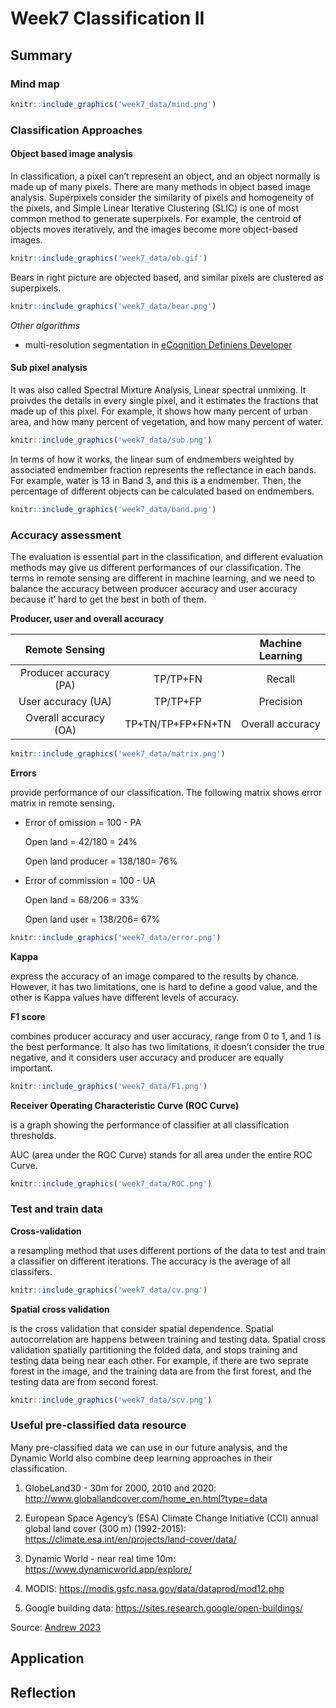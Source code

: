 # Week7 Classification II

## Summary

### Mind map

```r
knitr::include_graphics('week7_data/mind.png') 
```

### Classification Approaches

#### Object based image analysis

In classification, a pixel can't represent an object, and an object normally is made up of many pixels. There are many methods in object based image analysis. Superpixels consider the similarity of pixels and homogeneity of the pixels, and Simple Linear Iterative Clustering (SLIC) is one of most common method to generate superpixels. For example, the centroid of objects moves iteratively, and the images become more object-based images.

```r
knitr::include_graphics('week7_data/ob.gif') 
```

Bears in right picture are objected based, and similar pixels are clustered as superpixels.

```r
knitr::include_graphics('week7_data/bear.png') 
```

*Other algorithms*

-   multi-resolution segmentation in [eCognition Definiens Developer](https://geospatial.trimble.com/products-and-solutions/trimble-ecognition)

#### Sub pixel analysis

It was also called Spectral Mixture Analysis, Linear spectral unmixing. It proivdes the details in every single pixel, and it estimates the fractions that made up of this pixel. For example, it shows how many percent of urban area, and how many percent of vegetation, and how many percent of water.

```r
knitr::include_graphics('week7_data/sub.png') 
```

In terms of how it works, the linear sum of endmembers weighted by associated endmember fraction represents the reflectance in each bands. For example, water is 13 in Band 3, and this is a endmember. Then, the percentage of different objects can be calculated based on endmembers.

```r
knitr::include_graphics('week7_data/band.png') 
```

### Accuracy assessment

The evaluation is essential part in the classification, and different evaluation methods may give us different performances of our classification. The terms in remote sensing are different in machine learning, and we need to balance the accuracy between producer accuracy and user accuracy because it' hard to get the best in both of them.

**Producer, user and overall accuracy**

|     Remote Sensing     |                   | Machine Learning |
|:----------------------:|:-----------------:|:----------------:|
| Producer accuracy (PA) |     TP/TP+FN      |      Recall      |
|   User accuracy (UA)   |     TP/TP+FP      |    Precision     |
| Overall accuracy (OA)  | TP+TN/TP+FP+FN+TN | Overall accuracy |

```r
knitr::include_graphics('week7_data/matrix.png') 
```

**Errors**

provide performance of our classification. The following matrix shows error matrix in remote sensing.

-   Error of omission = 100 - PA

    Open land = 42/180 = 24%

    Open land producer = 138/180= 76%

-   Error of commission = 100 - UA

    Open land = 68/206 = 33%

    Open land user = 138/206= 67%

```r
knitr::include_graphics('week7_data/error.png') 
```

**Kappa**

express the accuracy of an image compared to the results by chance. However, it has two limitations, one is hard to define a good value, and the other is Kappa values have different levels of accuracy.

**F1 score**

combines producer accuracy and user accuracy, range from 0 to 1, and 1 is the best performance. It also has two limitations, it doesn't consider the true negative, and it considers user accuracy and producer are equally important.

```r
knitr::include_graphics('week7_data/F1.png') 
```

**Receiver Operating Characteristic Curve (ROC Curve)**

is a graph showing the performance of classifier at all classification thresholds.

AUC (area under the ROC Curve) stands for all area under the entire ROC Curve.

```r
knitr::include_graphics('week7_data/ROC.png') 
```

### Test and train data

**Cross-validation**

a resampling method that uses different portions of the data to test and train a classifier on different iterations. The accuracy is the average of all classifers.

```r
knitr::include_graphics('week7_data/cv.png') 
```

**Spatial cross validation**

is the cross validation that consider spatial dependence. Spatial autocorrelation are happens between training and testing data. Spatial cross validation spatially partitioning the folded data, and stops training and testing data being near each other. For example, if there are two seprate forest in the image, and the training data are from the first forest, and the testing data are from second forest.

```r
knitr::include_graphics('week7_data/scv.png') 
```

### Useful pre-classified data resource

Many pre-classified data we can use in our future analysis, and the Dynamic World also combine deep learning approaches in their classification.

1.  GlobeLand30 - 30m for 2000, 2010 and 2020: <http://www.globallandcover.com/home_en.html?type=data>

2.  European Space Agency's (ESA) Climate Change Initiative (CCI) annual global land cover (300 m) (1992-2015): <https://climate.esa.int/en/projects/land-cover/data/>

3.  Dynamic World - near real time 10m: <https://www.dynamicworld.app/explore/>

4.  MODIS: <https://modis.gsfc.nasa.gov/data/dataprod/mod12.php>

5.  Google building data: <https://sites.research.google/open-buildings/>

Source: [Andrew 2023](https://andrewmaclachlan.github.io/CASA0023-lecture-7/?panelset1=data2#6)

## Application

## Reflection
